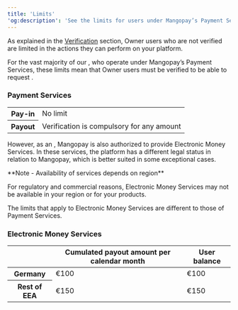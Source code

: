 ```yaml
---
title: 'Limits'  
'og:description': 'See the limits for users under Mangopay’s Payment Services and Electronic Money Services.'  
---
```

  
  

As explained in the <a href="/guides/users/verification">Verification</a> section, Owner users who are not verified are limited in the actions they can perform on your platform.  

For the vast majority of our <Platform content="platforms" />, who operate under Mangopay’s Payment Services, these limits mean that Owner users must be verified to be able to request <Payout content="payouts" />.  

### Payment Services

<table>
    <tbody>
        <tr>
            <th class="header">Pay-in</th>
            <td class="table-content">No limit</td>
        </tr>
        <tr>
            <th class="header">Payout</th>
            <td class="table-content">Verification is compulsory for any amount</td>
        </tr>
    </tbody>
</table>

However, as an <Emi content="Electronic Money Institution" />, Mangopay is also authorized to provide Electronic Money Services. In these services, the platform has a different legal status in relation to Mangopay, which is better suited in some exceptional cases.   

<Note>  
**Note - Availability of services depends on region** 
  
For regulatory and commercial reasons, Electronic Money Services may not be available in your region or for your products.  
</Note>  

The limits that apply to Electronic Money Services are different to those of Payment Services.  

### Electronic Money Services

<table>
    <thead>
        <tr>
            <th class="header"></th>
            <th class="header">Cumulated payout amount per calendar month</th>
            <th class="header">User balance</th>
        </tr>
    </thead>
    <tbody>
        <tr>
            <th class="header">Germany</th>
            <td class="table-content">€100</td>
            <td class="table-content">€100</td>
        </tr>
        <tr>
            <th class="header">Rest of EEA</th>
            <td class="table-content">€150</td>
            <td class="table-content">€150</td>
        </tr>
    </tbody>
</table>